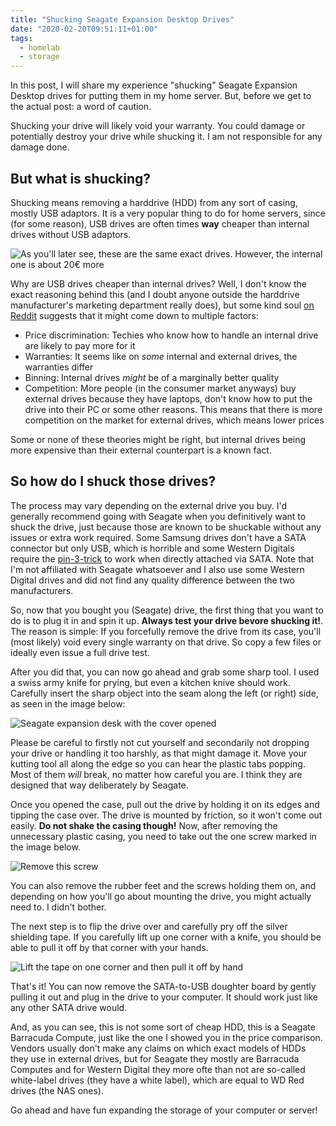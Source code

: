 ```yaml
---
title: "Shucking Seagate Expansion Desktop Drives"
date: "2020-02-20T09:51:11+01:00"
tags:
  - homelab
  - storage
---
```


In this post, I will share my experience "shucking" Seagate Expansion Desktop drives for putting
them in my home server. But, before we get to the actual post: a word of caution.

<Callout variant="danger">
  Shucking your drive will likely void your warranty. You could damage or
  potentially destroy your drive while shucking it. I am not responsible for any
  damage done.
</Callout>

## But what is shucking?

Shucking means removing a harddrive (HDD) from any sort of casing, mostly USB adaptors. It is a very
popular thing to do for home servers, since (for some reason), USB drives are often times **way**
cheaper than internal drives without USB adaptors.

![As you'll later see, these are the same exact drives. However, the internal one is about 20€ more](price_comparison.png)

Why are USB drives cheaper than internal drives? Well, I don't know the exact reasoning behind this
(and I doubt anyone outside the harddrive manufacturer's marketing department really does), but some
kind soul
[on Reddit](https://www.reddit.com/r/buildapc/comments/7fjw0x/why_are_external_hard_drives_generally_cheaper/)
suggests that it might come down to multiple factors:

- Price discrimination: Techies who know how to handle an internal drive are likely to pay more for
  it
- Warranties: It seems like on _some_ internal and external drives, the warranties differ
- Binning: Internal drives _might_ be of a marginally better quality
- Competition: More people (in the consumer market anyways) buy external drives because they have
  laptops, don't know how to put the drive into their PC or some other reasons. This means that
  there is more competition on the market for external drives, which means lower prices

Some or none of these theories might be right, but internal drives being more expensive than their
external counterpart is a known fact.

## So how do I shuck those drives?

The process may vary depending on the external drive you buy. I'd generally recommend going with
Seagate when you definitively want to shuck the drive, just because those are known to be shuckable
without any issues or extra work required. Some Samsung drives don't have a SATA connector but only
USB, which is horrible and some Western Digitals require the
[pin-3-trick](https://www.instructables.com/id/How-to-Fix-the-33V-Pin-Issue-in-White-Label-Disks-/)
to work when directly attached via SATA.
Note that I'm not affiliated with Seagate whatsoever and I also use some Western Digital drives and
did not find any quality difference between the two manufacturers.

So, now that you bought you (Seagate) drive, the first thing that you want to do is to plug it in
and spin it up. **Always test your drive bevore shucking it!**. The reason is simple: If you
forcefully remove the drive from its case, you'll (most likely) void every single warranty on that
drive. So copy a few files or ideally even issue a full drive test.

After you did that, you can now go ahead and grab some sharp tool. I used a swiss army knife for
prying, but even a kitchen knive should work. Carefully insert the sharp object into the seam along
the left (or right) side, as seen in the image below:

![Seagate expansion desk with the cover opened](case.jpg)

Please be careful to firstly not cut yourself and secondarily not dropping your drive or handling it
too harshly, as that might damage it. Move your kutting tool all along the edge so you can hear the
plastic tabs popping. Most of them _will_ break, no matter how careful you are. I think they are
designed that way deliberately by Seagate.

Once you opened the case, pull out the drive by holding it on its edges and tipping the case over.
The drive is mounted by friction, so it won't come out easily. **Do not shake the casing though!**
Now, after removing the unnecessary plastic casing, you need to take out the one screw marked in the
image below.

![Remove this screw](screw_marked.jpg)

You can also remove the rubber feet and the screws holding them on, and depending on how you'll go
about mounting the drive, you might actually need to. I didn't bother.

The next step is to flip the drive over and carefully pry off the silver shielding tape. If you
carefully lift up one corner with a knife, you should be able to pull it off by that corner with
your hands.

![Lift the tape on one corner and then pull it off by hand](tape.jpg)

That's it! You can now remove the SATA-to-USB doughter board by gently pulling it out and plug in
the drive to your computer.
It should work just like any other SATA drive would.

And, as you can see, this is not some sort of cheap HDD, this is a Seagate Barracuda Compute, just
like the one I showed you in the price comparison. Vendors usually don't make any claims on which
exact models of HDDs they use in external drives, but for Seagate they mostly are Barracuda Computes
and for Western Digital they more ofte than not are so-called white-label drives (they have a white
label), which are equal to WD Red drives (the NAS ones).

Go ahead and have fun expanding the storage of your computer or server!
